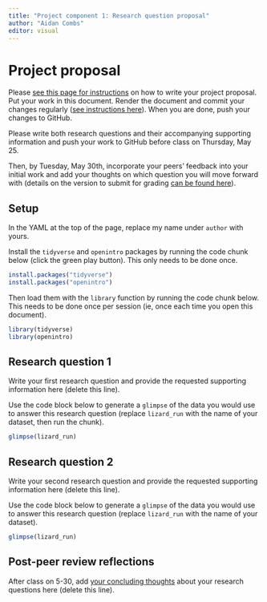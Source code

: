 ```yaml
---
title: "Project component 1: Research question proposal"
author: "Aidan Combs"
editor: visual
---
```


# Project proposal {#proposal}

Please [see this page for instructions](https://soc333-sum23.github.io/project-proposal.html) on how to write your project proposal. Put your work in this document. Render the document and commit your changes regularly ([see instructions here](https://soc333-sum23.github.io/computing-clonerepo.html#how-to-commit-and-push-changes)). When you are done, push your changes to GitHub.

Please write both research questions and their accompanying supporting information and push your work to GitHub before class on Thursday, May 25.

Then, by Tuesday, May 30th, incorporate your peers' feedback into your initial work and add your thoughts on which question you will move forward with (details on the version to submit for grading [can be found here](https://soc333-sum23.github.io/project-proposal.html#version-to-submit-for-grading-tuesday-may-30-1159pm)).

## Setup

In the YAML at the top of the page, replace my name under `author` with yours.

Install the `tidyverse` and `openintro` packages by running the code chunk below (click the green play button). This only needs to be done once.

```r
install.packages("tidyverse")
install.packages("openintro")
```

Then load them with the `library` function by running the code chunk below. This needs to be done once per session (ie, once each time you open this document).

```r
library(tidyverse)
library(openintro)
```

## Research question 1

Write your first research question and provide the requested supporting information here (delete this line).

Use the code block below to generate a `glimpse` of the data you would use to answer this research question (replace `lizard_run` with the name of your dataset, then run the chunk).

```r
glimpse(lizard_run)
```

## Research question 2

Write your second research question and provide the requested supporting information here (delete this line).

Use the code block below to generate a `glimpse` of the data you would use to answer this research question (replace `lizard_run` with the name of your dataset).

```r
glimpse(lizard_run)
```

## Post-peer review reflections

After class on 5-30, add [your concluding thoughts](https://soc333-sum23.github.io/project-proposal.html#version-to-submit-for-grading-tuesday-may-30-1159pm) about your research questions here (delete this line).

